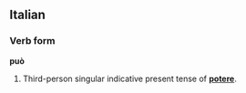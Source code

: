 ==Italian==
===Verb form===
'''può'''

#Third-person singular indicative present tense of '''[[potere]]'''.